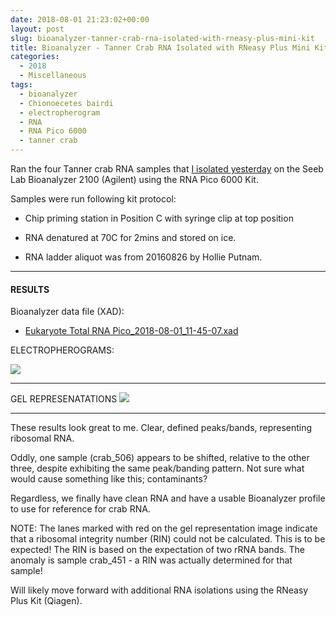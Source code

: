 ```yaml
---
date: 2018-08-01 21:23:02+00:00
layout: post
slug: bioanalyzer-tanner-crab-rna-isolated-with-rneasy-plus-mini-kit
title: Bioanalyzer - Tanner Crab RNA Isolated with RNeasy Plus Mini Kit
categories:
  - 2018
  - Miscellaneous
tags:
  - bioanalyzer
  - Chionoecetes bairdi
  - electropherogram
  - RNA
  - RNA Pico 6000
  - tanner crab
---
```


Ran the four Tanner crab RNA samples that [I isolated yesterday](https://robertslab.github.io/sams-notebook/2018/07/31/rna-isolation-tanner-crab-hemolymph-using-rneasy-plus-mini-kit.html) on the Seeb Lab Bioanalyzer 2100 (Agilent) using the RNA Pico 6000 Kit.

Samples were run following kit protocol:





  * Chip priming station in Position C with syringe clip at top position



  * RNA denatured at 70C for 2mins and stored on ice.



  * RNA ladder aliquot was from 20160826 by Hollie Putnam.






* * *





#### RESULTS





Bioanalyzer data file (XAD):





  * [Eukaryote Total RNA Pico_2018-08-01_11-45-07.xad](https://owl.fish.washington.edu/Athaliana/20180801_bioanalyzer_crab_RNA/Eukaryote%20Total%20RNA%20Pico_2018-08-01_11-45-07.xad)



ELECTROPHEROGRAMS:

![](https://owl.fish.washington.edu/Athaliana/20180801_bioanalyzer_crab_RNA/20180801_bioanalyzer_crab_electropherogram.jpg)



* * *



GEL REPRESENATATIONS
![](https://owl.fish.washington.edu/Athaliana/20180801_bioanalyzer_crab_RNA/20180801_bioanalyzer_crab_gel.jpg)



* * *



These results look great to me. Clear, defined peaks/bands, representing ribosomal RNA.

Oddly, one sample (crab_506) appears to be shifted, relative to the other three, despite exhibiting the same peak/banding pattern. Not sure what would cause something like this; contaminants?

Regardless, we finally have clean RNA and have a usable Bioanalyzer profile to use for reference for crab RNA.

NOTE: The lanes marked with red on the gel representation image indicate that a ribosomal integrity number (RIN) could not be calculated. This is to be expected! The RIN is based on the expectation of two rRNA bands. The anomaly is sample crab_451 - a RIN was actually determined for that sample!

Will likely move forward with additional RNA isolations using the RNeasy Plus Kit (Qiagen).
